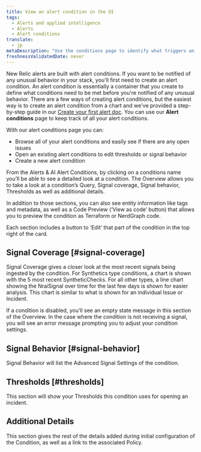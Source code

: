 ```yaml
---
title: View an alert condition in the UI
tags:
  - Alerts and applied intelligence
  - Alerts
  - Alert conditions
translate:
  - jp
metaDescription: "Use the conditions page to identify what triggers an alert policy's notification, starting with the product and type of metric or service."
freshnessValidatedDate: never
---
```


New Relic alerts are built with alert conditions. If you want to be notified of any unusual behavior in your stack, you'll first need to create an alert condition. An alert condition is essentially a container that you create to define what conditions need to be met before you're notified of any unusual behavior. There are a few ways of creating alert conditions, but the easiest way is to create an alert condition from a chart and we've provided a step-by-step guide in our [Create your first alert doc](docs/alerts-applied-intelligence/new-relic-alerts/get-started/your-first-nrql-condition/). You can use our **Alert conditions** page to keep track of all your alert conditions. 

With our alert conditions page you can:
* Browse all of your alert conditions and easily see if there are any open issues
* Open an existing alert conditions to edit thresholds or signal behavior 
* Create a new alert condition 

From the Alerts & AI Alert Conditions, by clicking on a conditions name you’ll be able to see a detailed look at a condition. The Overview allows you to take a look at a condition’s Query, Signal coverage, Signal behavior, Thresholds as well as additional details.

In addition to those sections, you can also see entity information like tags and metadata, as well as a Code Preview (‘View as code’ button) that allows you to preview the condition as Terraform or NerdGraph code.

Each section includes a button to ‘Edit’ that part of the condition in the top right of the card.

## Signal Coverage [#signal-coverage]

Signal Coverage gives a closer look at the most recent signals being ingested by the condition. For Synthetics type conditions, a chart is shown with the 5 most recent SyntheticChecks. For all other types, a line chart showing the NraiSignal over time for the last few days is shown for easier analysis. This chart is similar to what is shown for an individual Issue or Incident.

If a condition is disabled, you’ll see an empty state message in this section of the Overview. In the case where the condition is not receiving a signal, you will see an error message prompting you to adjust your condition settings.

## Signal Behavior [#signal-behavior]
Signal Behavior will list the Advanced Signal Settings of the condition.

## Thresholds [#thresholds]
This section will show your Thresholds this condition uses for opening an incident. 

## Additional Details
This section gives the rest of the details added during initial configuration of the Condition, as well as a link to the associated Policy.
